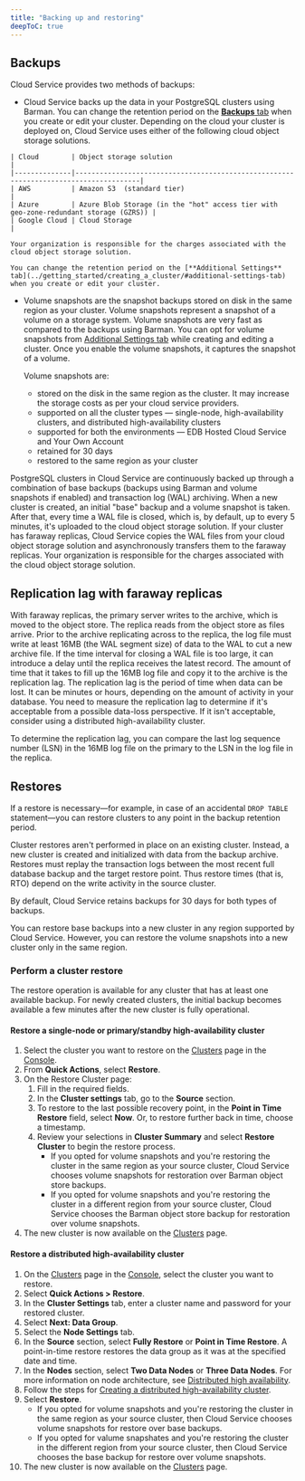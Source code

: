 ```yaml
---
title: "Backing up and restoring"
deepToC: true
---
```


## Backups 

Cloud Service provides two methods of backups:

-    Cloud Service backs up the data in your PostgreSQL clusters using Barman. You can change the retention period on the [**Backups** tab](../getting_started/creating_a_cluster/#additional-settings-tab) when you create or edit your cluster. Depending on the cloud your cluster is deployed on, Cloud Service uses either of the following cloud object storage solutions.
  
    | Cloud        | Object storage solution                                                              | 
    |--------------|--------------------------------------------------------------------------------------|
    | AWS          | Amazon S3  (standard tier)                                                           |
    | Azure        | Azure Blob Storage (in the "hot" access tier with geo-zone-redundant storage (GZRS)) |
    | Google Cloud | Cloud Storage                                                                        |

    Your organization is responsible for the charges associated with the cloud object storage solution.

    You can change the retention period on the [**Additional Settings** tab](../getting_started/creating_a_cluster/#additional-settings-tab) when you create or edit your cluster. 
    
-   Volume snapshots are the snapshot backups stored on disk in the same region as your cluster. Volume snapshots represent a snapshot of a volume on a storage system. Volume snapshots are very fast as compared to the backups using Barman. You can opt for volume snapshots from [Additional Settings tab](../getting_started/creating_a_cluster/#additional-settings-tab) while creating and editing a cluster. Once you enable the volume snapshots, it captures the snapshot of a volume.

    Volume snapshots are:
    - stored on the disk in the same region as the cluster. It may increase the storage costs as per your cloud service providers.
    - supported on all the cluster types &mdash; single-node, high-availability clusters, and distributed high-availability clusters 
    - supported for both the environments &mdash; EDB Hosted Cloud Service and Your Own Account
    - retained for 30 days
    - restored to the same region as your cluster

PostgreSQL clusters in Cloud Service are continuously backed up through a combination of base backups (backups using Barman and volume snapshots if enabled) and transaction log (WAL) archiving. When a new cluster is created, an initial "base" backup and a volume snapshot is taken. After that, every time a WAL file is closed, which is, by default, up to every 5 minutes, it's uploaded to the cloud object storage solution. If your cluster has faraway replicas, Cloud Service copies the WAL files from your cloud object storage solution and asynchronously transfers them to the faraway replicas. Your organization is responsible for the charges associated with the cloud object storage solution.

## Replication lag with faraway replicas 

With faraway replicas, the primary server writes to the archive, which is moved to the object store. The replica reads from the object store as files arrive. Prior to the archive replicating across to the replica, the log file must write at least 16MB (the WAL segment size) of data to the WAL to cut a new archive file. If the time interval for closing a WAL file is too large, it can introduce a delay until the replica receives the latest record. The amount of time that it takes to fill up the 16MB log file and copy it to the archive is the replication lag. The replication lag is the period of time when data can be lost. It can be minutes or hours, depending on the amount of activity in your database. You need to measure the replication lag to determine if it's acceptable from a possible data-loss perspective. If it isn't acceptable, consider using a distributed high-availability cluster. 

To determine the replication lag, you can compare the last log sequence number (LSN) in the 16MB log file on the primary to the LSN in the log file in the replica.  

## Restores

If a restore is necessary&mdash;for example, in case of an accidental `DROP TABLE` statement&mdash;you can restore clusters to any point in the backup retention period.

Cluster restores aren't performed in place on an existing cluster. Instead, a new cluster is created and initialized with data from the backup archive. Restores must replay the transaction logs between the most recent full database backup and the target restore point. Thus restore times (that is, RTO) depend on the write activity in the source cluster.

By default, Cloud Service retains backups for 30 days for both types of backups. 

You can restore base backups into a new cluster in any region supported by Cloud Service. However, you can restore the volume snapshots into a new cluster only in the same region.

### Perform a cluster restore

The restore operation is available for any cluster that has at least one available backup. For newly created clusters, the initial backup becomes available a few minutes after the new cluster is fully operational.

#### Restore a single-node or primary/standby high-availability cluster

1.  Select the cluster you want to restore on the [Clusters](https://portal.biganimal.com/clusters) page in the [Console](https://portal.biganimal.com). 
1.  From **Quick Actions**, select **Restore**.
1.  On the Restore Cluster page: 
    1.  Fill in the required fields.
    1.  In the **Cluster settings** tab, go to the **Source** section.
    1. To restore to the last possible recovery point, in the **Point in Time Restore** field, select **Now**. Or, to restore further back in time, choose a timestamp. 
    1.  Review your selections in **Cluster Summary** and select **Restore Cluster** to begin the restore process. 
        - If you opted for volume snapshots and you're restoring the cluster in the same region as your source cluster, Cloud Service chooses volume snapshots for restoration over Barman object store backups. 
        - If you opted for volume snapshots and you're restoring the cluster in a different region from your source cluster, Cloud Service chooses the Barman object store backup for restoration over volume snapshots.
1.  The new cluster is now available on the [Clusters](https://portal.biganimal.com/clusters) page.

#### Restore a distributed high-availability cluster

1. On the [Clusters](https://portal.biganimal.com/clusters) page in the [Console](https://portal.biganimal.com), select the cluster you want to restore.
1. Select **Quick Actions > Restore**.
1. In the **Cluster Settings** tab, enter a cluster name and password for your restored cluster. 
1. Select **Next: Data Group**. 
1. Select the **Node Settings** tab. 
1. In the **Source** section, select **Fully Restore** or **Point in Time Restore**. A point-in-time restore restores the data group as it was at the specified date and time. 
1. In the **Nodes** section, select **Two Data Nodes** or **Three Data Nodes**. For more information on node architecture, see [Distributed high availability](/biganimal/latest/overview/02_high_availability/distributed_highavailability/).
1. Follow the steps for [Creating a distributed high-availability cluster](../getting_started/creating_a_cluster/creating_a_dha_cluster/). 
1. Select **Restore**.
   - If you opted for volume snapshots and you're restoring the cluster in the same region as your source cluster, then Cloud Service chooses volume snapshots for restore over base backups. 
   - If you opted for valume snapshates and you're restoring the cluster in the different region from your source cluster, then Cloud Service chooses the base backup for restore over volume snapshots.
1. The new cluster is now available on the [Clusters](https://portal.biganimal.com/clusters) page.

